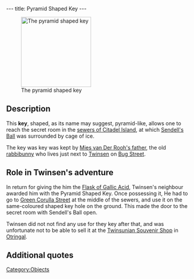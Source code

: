 ---
title: Pyramid Shaped Key
---

[[Image:Pyramid.gif|right|188px|thumb|The pyramid shaped key]]

{{Quote|
Quote=This Pyramid is a key. If you put it in the right place, it will activate a mechanism giving you access to a secret place.|
Character=Official description}}

==Description==
This '''key''', shaped, as its name may suggest, pyramid-like, allows one to reach the secret room in the [[Citadel Island sewers|sewers of Citadel Island]], at which [[Sendell's Ball]] was surrounded by cage of ice.

The key was key was kept by [[Mies van Der Rooh's father]], the old [[rabbibunny]] who lives just next to [[Twinsen]] on [[Bug Street]].

==Role in Twinsen's adventure==
In return for giving the him the [[Flask of Gallic Acid]], Twinsen's neighbour awarded him with the Pyramid Shaped Key. Once possessing it, He had to go to [[Green Corulla Street]] at the middle of the sewers, and use it on the same-coloured shaped key hole on the ground. This made the door to the secret room with Sendell's Ball open.

Twinsen did not not find any use for they key after that, and was unfortunate not to be able to sell it at the [[Twinsunian Souvenir Shop]] in [[Otringal]].

==Additional quotes==
{{Quote|
Quote=Your neighbour just gave you a Pyramid Shaped Key.|
Character=When Twinsen received the key}}
{{Quote|
Quote=The gallic acid has revealed a text previously invisible. It mentions a small pyramid that was in my possession. Here! It's yours!|
Character=Mies van der Rooh's father}}
{{Quote|
Quote=In the secret room, in the center of the sewers, there is an enchanted globe. The Weather Wizard put it there. According to him, it has to do with the prophecy of Sendell. I preferred to lock this room: it can be opened only with the small pyramid.|
Character=A caption in the map of the sewers}}

[[Category:Objects]]